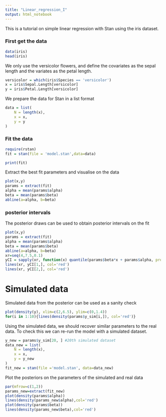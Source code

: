 ```yaml
---
title: "Linear_regression_I"
output: html_notebook
---
```


This is a tutorial on simple linear regression with Stan using the iris dataset. 

### First get the data
```r
data(iris) 
head(iris)
```

We only use the versicolor flowers, and define the covariates as the sepal length and the variates as the petal length. 
```r
versicolor = which(iris$Species == 'versicolor')
x = iris$Sepal.Length[versicolor]
y = iris$Petal.Length[versicolor] 
```

We prepare the data for Stan in a list format
```r
data = list(
	N = length(x),
	x = x,
	y = y
)
```

### Fit the data
```r
require(rstan)
fit = stan(file = 'model.stan',data=data)
```

```r
print(fit)
```

Extract the best fit parameters and visualise on the data
```r
plot(x,y)
params = extract(fit)
alpha = mean(params$alpha)
beta = mean(params$beta)
abline(a=alpha, b=beta)
```

### posterior intervals
The posterior draws can be used to obtain posterior intervals on the fit
```r
plot(x,y)
params = extract(fit)
alpha = mean(params$alpha)
beta = mean(params$beta)
abline(a=alpha, b=beta)
xr=seq(4,7.5,0.1)
yCI = sapply(xr, function(x) quantile(params$beta*x + params$alpha, probs=c(0.05,0.95) )) #95% quantiles 
lines(xr, yCI[1,], col='red')
lines(xr, yCI[2,], col='red')
```

# Simulated data
Simulated data from the posterior can be used as a sanity check
```r
plot(density(y), xlim=c(2,6.5), ylim=c(0,1.4))
for(i in 1:10){lines(density(params$y_sim[i,]), col='red')}
```

Using the simulated data, we should recover similar parameters to the real data. To check this we can re-run the model with a simulated dataset.
```r
y_new = params$y_sim[20, ] #20th simulated dataset
data_new = list(
	N = length(x),
	x = x,
	y = y_new
)
fit_new = stan(file ='model.stan', data=data_new)
```



Plot the posteriors on the parameters of the simulated and real data
```r
par(mfrow=c(1,2))
params_new=extract(fit_new)
plot(density(params$alpha))
lines(density(params_new$alpha),col='red')
plot(density(params$beta))
lines(density(params_new$beta),col='red')
```
























